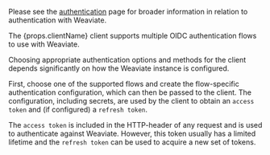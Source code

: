 Please see the [authentication](/developers/weaviate/configuration/authentication) page for broader information in relation to authentication with Weaviate.

<p>The {props.clientName} client supports multiple OIDC authentication flows to use with Weaviate.</p>

Choosing appropriate authentication options and methods for the client depends significantly on how the Weaviate instance is configured. 

First, choose one of the supported flows and create the flow-specific authentication configuration, which can then be passed to the client. The configuration, including secrets, are used by the client to obtain an `access token` and (if configured) a `refresh token`.

The `access token` is included in the HTTP-header of any request and is used to authenticate against Weaviate. However, this token usually has a limited lifetime and the `refresh token` can be used to acquire a new set of tokens.